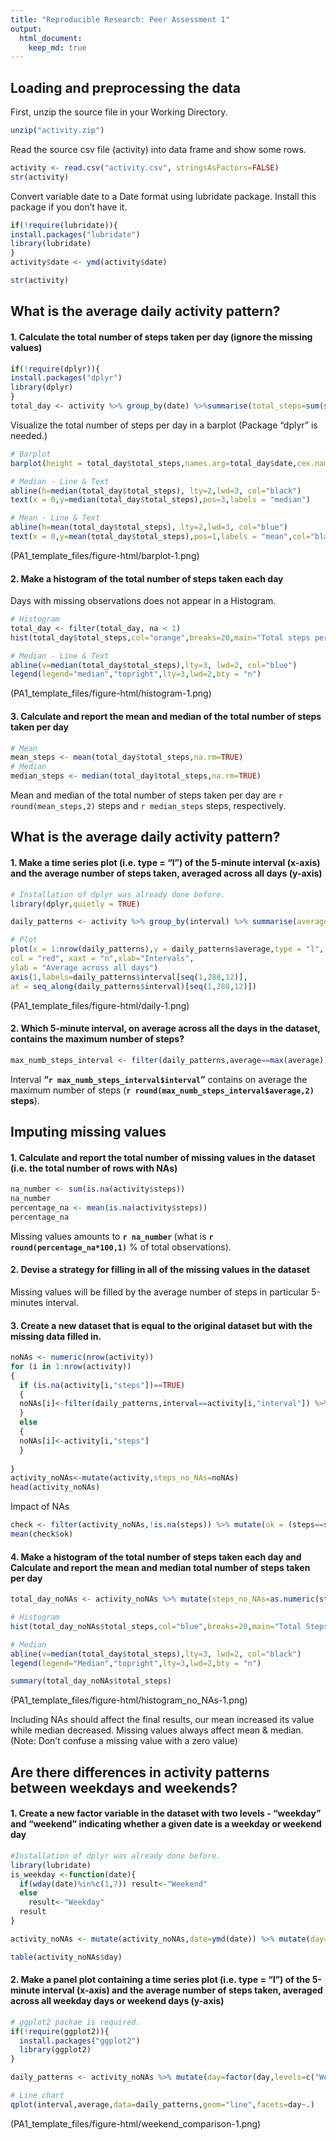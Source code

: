 ```yaml
---
title: "Reproducible Research: Peer Assessment 1"
output: 
  html_document:
    keep_md: true
---
```



## Loading and preprocessing the data
First, unzip the source file in your Working Directory.

```r
unzip("activity.zip")
```
Read the source csv file (activity) into  data frame and show some rows.
```r
activity <- read.csv("activity.csv", stringsAsFactors=FALSE)
str(activity)
```

Convert variable date to a Date format using lubridate package. 
Install this package if you don't have it.

```r
if(!require(lubridate)){
install.packages("lubridate")
library(lubridate)
}
activity$date <- ymd(activity$date)

str(activity)

```


## What is the average daily activity pattern?

#### 1. Calculate the total number of steps taken per day (ignore the missing values)
```r
if(!require(dplyr)){
install.packages("dplyr")
library(dplyr)
}
total_day <- activity %>% group_by(date) %>%summarise(total_steps=sum(steps,na.rm=TRUE),na=mean(is.na(steps))) %>% print
```
Visualize the total number of steps per day in a barplot (Package "dplyr" is needed.)

```r
# Barplot
barplot(height = total_day$total_steps,names.arg=total_day$date,cex.names=0.68,las=3,col="red")

# Median - Line & Text
abline(h=median(total_day$total_steps), lty=2,lwd=3, col="black")
text(x = 0,y=median(total_day$total_steps),pos=3,labels = "median")

# Mean - Line & Text
abline(h=mean(total_day$total_steps), lty=2,lwd=3, col="blue")
text(x = 0,y=mean(total_day$total_steps),pos=1,labels = "mean",col="black")
```
(PA1_template_files/figure-html/barplot-1.png)

####  2. Make a histogram of the total number of steps taken each day

Days with missing observations does not appear in a Histogram.

```r
# Histogram
total_day <- filter(total_day, na < 1)
hist(total_day$total_steps,col="orange",breaks=20,main="Total steps per day",xlab="Steps per day")

# Median - Line & Text
abline(v=median(total_day$total_steps),lty=3, lwd=2, col="blue")
legend(legend="median","topright",lty=3,lwd=2,bty = "n")
```
(PA1_template_files/figure-html/histogram-1.png)

#### 3. Calculate and report the mean and median of the total number of steps taken per day

```r
# Mean
mean_steps <- mean(total_day$total_steps,na.rm=TRUE)
# Median
median_steps <- median(total_day$total_steps,na.rm=TRUE)
```
Mean and median of the total number of steps taken per day are `r round(mean_steps,2)` steps and `r median_steps` steps, respectively.

## What is the average daily activity pattern?

#### 1. Make a time series plot (i.e. type = "l") of the 5-minute interval (x-axis) and the average number of steps taken, averaged across all days (y-axis)  

```r
# Installation of dplyr was already done before.
library(dplyr,quietly = TRUE)

daily_patterns <- activity %>% group_by(interval) %>% summarise(average=mean(steps,na.rm=TRUE))

# Plot
plot(x = 1:nrow(daily_patterns),y = daily_patterns$average,type = "l",
col = "red", xaxt = "n",xlab="Intervals", 
ylab = "Average across all days")
axis(1,labels=daily_patterns$interval[seq(1,288,12)],
at = seq_along(daily_patterns$interval)[seq(1,288,12)])
```
(PA1_template_files/figure-html/daily-1.png)

#### 2. Which 5-minute interval, on average across all the days in the dataset, contains the maximum number of steps?
```r
max_numb_steps_interval <- filter(daily_patterns,average==max(average))
```

Interval **"`r max_numb_steps_interval$interval`"** contains on average the maximum number of steps (**`r round(max_numb_steps_interval$average,2)` steps**).

## Imputing missing values

#### 1. Calculate and report the total number of missing values in the dataset (i.e. the total number of rows with NAs)

```r
na_number <- sum(is.na(activity$steps))
na_number
percentage_na <- mean(is.na(activity$steps))
percentage_na
```
Missing values amounts to **`r na_number` ** (what is **`r round(percentage_na*100,1)`** % of total observations).

#### 2. Devise a strategy for filling in all of the missing values in the dataset

Missing values will be filled by the average number of steps in particular 5-minutes interval.

#### 3. Create a new dataset that is equal to the original dataset but with the missing data filled in.
```r
noNAs <- numeric(nrow(activity))
for (i in 1:nrow(activity))
{
  if (is.na(activity[i,"steps"])==TRUE)
  {
  noNAs[i]<-filter(daily_patterns,interval==activity[i,"interval"]) %>% select(average)
  } 
  else
  {
  noNAs[i]<-activity[i,"steps"]
  }
  
}
activity_noNAs<-mutate(activity,steps_no_NAs=noNAs)
head(activity_noNAs)
```

Impact of NAs   
```r
check <- filter(activity_noNAs,!is.na(steps)) %>% mutate(ok = (steps==steps_no_NAs))
mean(check$ok)

```

#### 4. Make a histogram of the total number of steps taken each day and Calculate and report the mean and median total number of steps taken per day

```r
total_day_noNAs <- activity_noNAs %>% mutate(steps_no_NAs=as.numeric(steps_no_NAs)) %>% group_by(date) %>% summarise(total_steps=sum(steps_no_NAs))

# Histogram
hist(total_day_noNAs$total_steps,col="blue",breaks=20,main="Total Steps per day",xlab="Steps Qty")

# Median
abline(v=median(total_day$total_steps),lty=3, lwd=2, col="black")
legend(legend="Median","topright",lty=3,lwd=2,bty = "n")
```

```r

summary(total_day_noNAs$total_steps)
```
(PA1_template_files/figure-html/histogram_no_NAs-1.png)

Including NAs should affect the final results, our mean increased its value while median decreased.
Missing values always affect mean & median. (Note: Don't confuse a missing value with a zero value)

## Are there differences in activity patterns between weekdays and weekends?

#### 1. Create a new factor variable in the dataset with two levels - "weekday" and "weekend" indicating whether a given date is a weekday or weekend day

```r

#Installation of dplyr was already done before.
library(lubridate)
is_weekday <-function(date){
  if(wday(date)%in%c(1,7)) result<-"Weekend"
  else
    result<-"Weekday"
  result
}

activity_noNAs <- mutate(activity_noNAs,date=ymd(date)) %>% mutate(day=sapply(date,is_weekday))

table(activity_noNAs$day)
```

#### 2. Make a panel plot containing a time series plot (i.e. type = "l") of the 5-minute interval (x-axis) and the average number of steps taken, averaged across all weekday days or weekend days (y-axis)


```r
# ggplot2 packae is required.
if(!require(ggplot2)){
  install.packages("ggplot2")
  library(ggplot2)
}

daily_patterns <- activity_noNAs %>% mutate(day=factor(day,levels=c("Weekend","Weekday")),steps_no_NAs=as.numeric(steps_no_NAs)) %>% group_by(interval,day) %>% summarise(average=mean(steps_no_NAs))

# Line chart
qplot(interval,average,data=daily_patterns,geom="line",facets=day~.)
```
(PA1_template_files/figure-html/weekend_comparison-1.png)
